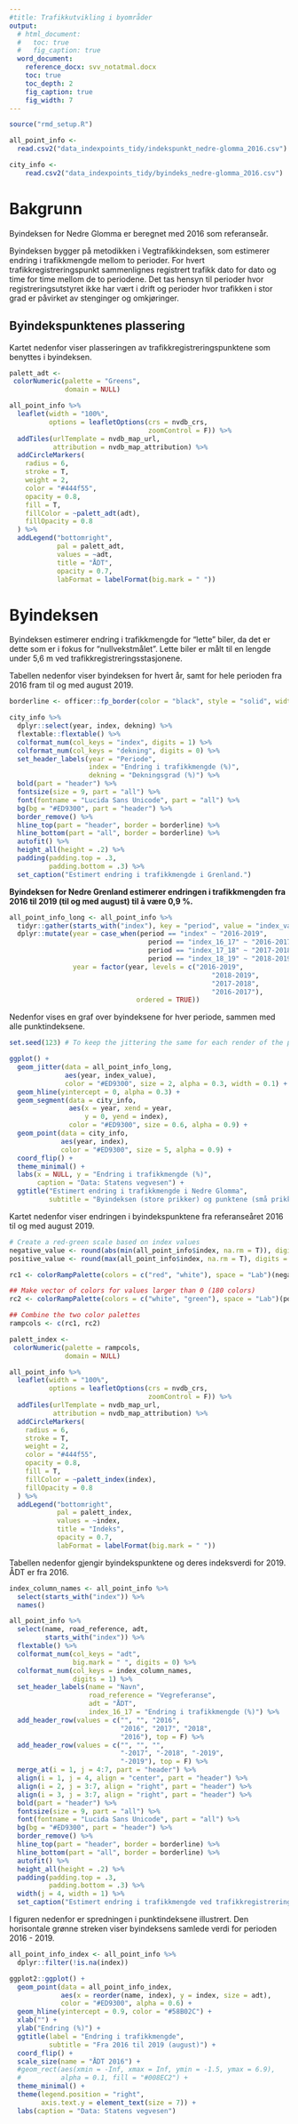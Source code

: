 ```yaml
---
#title: Trafikkutvikling i byområder
output: 
  # html_document:
  #   toc: true
  #   fig_caption: true
  word_document:
    reference_docx: svv_notatmal.docx
    toc: true
    toc_depth: 2
    fig_caption: true
    fig_width: 7
---
```


```r
source("rmd_setup.R")
```

```r
all_point_info <- 
  read.csv2("data_indexpoints_tidy/indekspunkt_nedre-glomma_2016.csv")

city_info <-
    read.csv2("data_indexpoints_tidy/byindeks_nedre-glomma_2016.csv")
```

# Bakgrunn
Byindeksen for Nedre Glomma er beregnet med 2016 som referanseår.

Byindeksen bygger på metodikken i Vegtrafikkindeksen, som estimerer endring i trafikkmengde mellom to perioder. For hvert trafikkregistreringspunkt sammenlignes registrert trafikk dato for dato og time for time mellom de to periodene. Det tas hensyn til perioder hvor registreringsutstyret ikke har vært i drift og perioder hvor trafikken i stor grad er påvirket av stenginger og omkjøringer.

## Byindekspunktenes plassering
Kartet nedenfor viser plasseringen av trafikkregistreringspunktene som benyttes i byindeksen.

```r
palett_adt <-
 colorNumeric(palette = "Greens",
              domain = NULL)

all_point_info %>%
  leaflet(width = "100%",
          options = leafletOptions(crs = nvdb_crs,
                                   zoomControl = F)) %>%
  addTiles(urlTemplate = nvdb_map_url,
           attribution = nvdb_map_attribution) %>%
  addCircleMarkers(
    radius = 6,
    stroke = T,
    weight = 2,
    color = "#444f55",
    opacity = 0.8,
    fill = T,
    fillColor = ~palett_adt(adt),
    fillOpacity = 0.8
  ) %>%
  addLegend("bottomright",
            pal = palett_adt,
            values = ~adt,
            title = "ÅDT",
            opacity = 0.7,
            labFormat = labelFormat(big.mark = " "))
```

# Byindeksen
Byindeksen estimerer endring i trafikkmengde for "lette" biler, da det er dette som er i fokus for "nullvekstmålet". Lette biler er målt til en lengde under 5,6 m ved trafikkregistreringsstasjonene.

Tabellen nedenfor viser byindeksen for hvert år, samt for hele perioden fra 2016 fram til og med august 2019.

```r
borderline <- officer::fp_border(color = "black", style = "solid", width = 1)

city_info %>% 
  dplyr::select(year, index, dekning) %>% 
  flextable::flextable() %>% 
  colformat_num(col_keys = "index", digits = 1) %>%
  colformat_num(col_keys = "dekning", digits = 0) %>%
  set_header_labels(year = "Periode",
                    index = "Endring i trafikkmengde (%)",
                    dekning = "Dekningsgrad (%)") %>% 
  bold(part = "header") %>% 
  fontsize(size = 9, part = "all") %>% 
  font(fontname = "Lucida Sans Unicode", part = "all") %>% 
  bg(bg = "#ED9300", part = "header") %>% 
  border_remove() %>% 
  hline_top(part = "header", border = borderline) %>% 
  hline_bottom(part = "all", border = borderline) %>% 
  autofit() %>% 
  height_all(height = .2) %>% 
  padding(padding.top = .3,
          padding.bottom = .3) %>% 
  set_caption("Estimert endring i trafikkmengde i Grenland.")
```

\newline
**Byindeksen for Nedre Grenland estimerer endringen i trafikkmengden fra 2016 til 2019 (til og med august) til å være 0,9 %.**

```r
all_point_info_long <- all_point_info %>% 
  tidyr::gather(starts_with("index"), key = "period", value = "index_value") %>% 
  dplyr::mutate(year = case_when(period == "index" ~ "2016-2019",
                                   period == "index_16_17" ~ "2016-2017",
                                   period == "index_17_18" ~ "2017-2018",
                                   period == "index_18_19" ~ "2018-2019"),
                year = factor(year, levels = c("2016-2019",
                                                   "2018-2019",
                                                   "2017-2018",
                                                   "2016-2017"),
                                ordered = TRUE))
```

Nedenfor vises en graf over byindeksene for hver periode, sammen med alle punktindeksene.
\newline

```r
set.seed(123) # To keep the jittering the same for each render of the plot

ggplot() +
  geom_jitter(data = all_point_info_long,
              aes(year, index_value),
              color = "#ED9300", size = 2, alpha = 0.3, width = 0.1) +
  geom_hline(yintercept = 0, alpha = 0.3) +
  geom_segment(data = city_info,
               aes(x = year, xend = year,
                   y = 0, yend = index),
               color = "#ED9300", size = 0.6, alpha = 0.9) +
  geom_point(data = city_info,
             aes(year, index),
             color = "#ED9300", size = 5, alpha = 0.9) +
  coord_flip() +
  theme_minimal() +
  labs(x = NULL, y = "Endring i trafikkmengde (%)",
       caption = "Data: Statens vegvesen") +
  ggtitle("Estimert endring i trafikkmengde i Nedre Glomma",
          subtitle = "Byindeksen (store prikker) og punktene (små prikker)")

```


Kartet nedenfor viser endringen i byindekspunktene fra referanseåret 2016 til og med august 2019.

```r
# Create a red-green scale based on index values
negative_value <- round(abs(min(all_point_info$index, na.rm = T)), digits = 0) + 1
positive_value <- round(max(all_point_info$index, na.rm = T), digits = 0) + 1

rc1 <- colorRampPalette(colors = c("red", "white"), space = "Lab")(negative_value)

## Make vector of colors for values larger than 0 (180 colors)
rc2 <- colorRampPalette(colors = c("white", "green"), space = "Lab")(positive_value)

## Combine the two color palettes
rampcols <- c(rc1, rc2)

palett_index <-
 colorNumeric(palette = rampcols,
              domain = NULL)

all_point_info %>%
  leaflet(width = "100%",
          options = leafletOptions(crs = nvdb_crs,
                                   zoomControl = F)) %>%
  addTiles(urlTemplate = nvdb_map_url,
           attribution = nvdb_map_attribution) %>%
  addCircleMarkers(
    radius = 6,
    stroke = T,
    weight = 2,
    color = "#444f55",
    opacity = 0.8,
    fill = T,
    fillColor = ~palett_index(index),
    fillOpacity = 0.8
  ) %>%
  addLegend("bottomright",
            pal = palett_index,
            values = ~index,
            title = "Indeks",
            opacity = 0.7,
            labFormat = labelFormat(big.mark = " "))
```


Tabellen nedenfor gjengir byindekspunktene og deres indeksverdi for 2019. ÅDT er fra 2016.

\newline

```r
index_column_names <- all_point_info %>% 
  select(starts_with("index")) %>% 
  names()

all_point_info %>% 
  select(name, road_reference, adt, 
         starts_with("index")) %>% 
  flextable() %>% 
  colformat_num(col_keys = "adt", 
                big.mark = " ", digits = 0) %>%
  colformat_num(col_keys = index_column_names, 
                digits = 1) %>%
  set_header_labels(name = "Navn",
                    road_reference = "Vegreferanse",
                    adt = "ÅDT",
                    index_16_17 = "Endring i trafikkmengde (%)") %>% 
  add_header_row(values = c("", "", "2016", 
                            "2016", "2017", "2018",
                            "2016"), top = F) %>% 
  add_header_row(values = c("", "", "", 
                            "-2017", "-2018", "-2019",
                            "-2019"), top = F) %>% 
  merge_at(i = 1, j = 4:7, part = "header") %>% 
  align(i = 1, j = 4, align = "center", part = "header") %>% 
  align(i = 2, j = 3:7, align = "right", part = "header") %>% 
  align(i = 3, j = 3:7, align = "right", part = "header") %>% 
  bold(part = "header") %>% 
  fontsize(size = 9, part = "all") %>% 
  font(fontname = "Lucida Sans Unicode", part = "all") %>% 
  bg(bg = "#ED9300", part = "header") %>% 
  border_remove() %>% 
  hline_top(part = "header", border = borderline) %>% 
  hline_bottom(part = "all", border = borderline) %>% 
  autofit() %>% 
  height_all(height = .2) %>% 
  padding(padding.top = .3,
          padding.bottom = .3) %>% 
  width(j = 4, width = 1) %>% 
  set_caption("Estimert endring i trafikkmengde ved trafikkregistreringspunktene.")
```
\newline

I figuren nedenfor er spredningen i punktindeksene illustrert. Den horisontale grønne streken viser byindeksens samlede verdi for perioden 2016 - 2019.

\newline

```r
all_point_info_index <- all_point_info %>% 
  dplyr::filter(!is.na(index)) 

ggplot2::ggplot() +
  geom_point(data = all_point_info_index, 
             aes(x = reorder(name, index), y = index, size = adt),
             color = "#ED9300", alpha = 0.6) +
  geom_hline(yintercept = 0.9, color = "#58B02C") +
  xlab("") +
  ylab("Endring (%)") +
  ggtitle(label = "Endring i trafikkmengde",
          subtitle = "Fra 2016 til 2019 (august)") +
  coord_flip() +
  scale_size(name = "ÅDT 2016") +
  #geom_rect(aes(xmin = -Inf, xmax = Inf, ymin = -1.5, ymax = 6.9),
  #          alpha = 0.1, fill = "#008EC2") +
  theme_minimal() +
  theme(legend.position = "right",
        axis.text.y = element_text(size = 7)) +
  labs(caption = "Data: Statens vegvesen")
```


